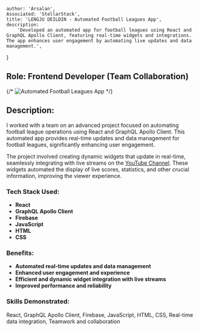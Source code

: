 
    author: 'Arsalan',
    Associated: 'StellarStack',
    title: 'LENGJU DEILDIN - Automated Football Leagues App',
    description:
        'Developed an automated app for football leagues using React and GraphQL Apollo Client, featuring real-time widgets and integrations. The app enhances user engagement by automating live updates and data management.',
}


## Role: Frontend Developer (Team Collaboration)  
{/* <Image src={footballLeagues} alt="Automated Football Leagues App" /> */}

## Description:
I worked with a team on an advanced project focused on automating football league operations using React and GraphQL Apollo Client. This automated app provides real-time updates and data management for football leagues, significantly enhancing user engagement.

The project involved creating dynamic widgets that update in real-time, seamlessly integrating with live streams on the [YouTube Channel](https://www.youtube.com/@Lengjudeildin). These widgets automated the display of live scores, statistics, and other crucial information, improving the viewer experience.

### Tech Stack Used:
- **React**
- **GraphQL Apollo Client**
- **Firebase**
- **JavaScript**
- **HTML**
- **CSS**

### Benefits:
- **Automated real-time updates and data management**
- **Enhanced user engagement and experience**
- **Efficient and dynamic widget integration with live streams**
- **Improved performance and reliability**

### Skills Demonstrated:
React, GraphQL Apollo Client, Firebase, JavaScript, HTML, CSS, Real-time data integration, Teamwork and collaboration



